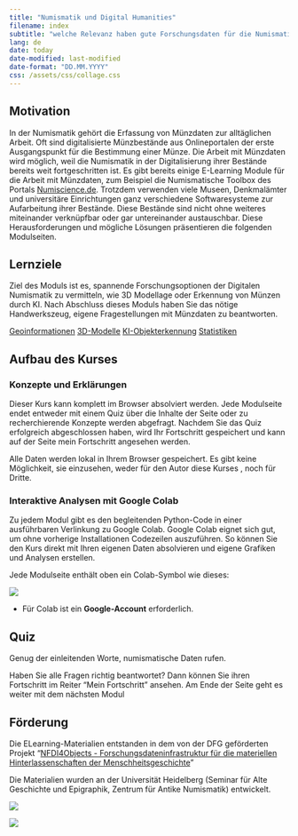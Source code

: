 ```yaml
---
title: "Numismatik und Digital Humanities"
filename: index
subtitle: "welche Relevanz haben gute Forschungsdaten für die Numismatik?"
lang: de
date: today
date-modified: last-modified
date-format: "DD.MM.YYYY"
css: /assets/css/collage.css
---
```


## Motivation

In der Numismatik gehört die Erfassung von Münzdaten zur alltäglichen Arbeit. Oft sind digitalisierte Münzbestände aus Onlineportalen der erste Ausgangspunkt für die Bestimmung einer Münze. Die Arbeit mit Münzdaten wird möglich, weil die Numismatik in der Digitalisierung ihrer Bestände bereits weit fortgeschritten ist. Es gibt bereits einige E-Learning Module für die Arbeit mit Münzdaten, zum Beispiel die Numismatische Toolbox des Portals [Numiscience.de]("https://pecunia.zaw.uni-heidelberg.de/NumiScience/ocre-online-coins-of-the-roman-empire").
Trotzdem verwenden viele Museen, Denkmalämter und universitäre Einrichtungen ganz verschiedene Softwaresysteme zur Aufarbeitung ihrer Bestände. Diese Bestände sind nicht ohne weiteres miteinander verknüpfbar oder gar untereinander austauschbar. Diese Herausforderungen und mögliche Lösungen präsentieren die folgenden Modulseiten.

## Lernziele
Ziel des Moduls ist es, spannende Forschungsoptionen der Digitalen Numismatik zu vermitteln, wie 3D Modellage oder Erkennung von Münzen durch KI. Nach Abschluss dieses Moduls haben Sie das nötige Handwerkszeug, eigene Fragestellungen mit Münzdaten zu beantworten.

<div class="text-collage">
  <a href="https://chre.ashmus.ox.ac.uk/hoard/4155" target="_blank" style="background-image: url('/assets/img/hortfund_karte.jpg');">Geoinformationen</a>
  <a href="https://pecunia.zaw.uni-heidelberg.de/NumiScience/ludwig-in-3d" target="_blank" style="background-image: url('assets/img/3D_Modell.jpg');">3D-Modelle</a>
  <a href="https://colab.research.google.com/drive/1QpHpuCaGdZ56KoUY32a6GITzvD9AD8fH" target="_blank" style="background-image: url('assets/img/object_recognition.jpg');">KI-Objekterkennung</a>
  <a href="https://zenodo.org/records/11187474" target="_blank" style="background-image: url('assets/img/statistics.jpg');">Statistiken</a>
</div>


## Aufbau des Kurses

### Konzepte und Erklärungen
Dieser Kurs kann komplett im Browser absolviert werden. Jede Modulseite endet entweder mit einem Quiz über die Inhalte der Seite oder zu recherchierende Konzepte werden abgefragt. Nachdem Sie das Quiz erfolgreich abgeschlossen haben, wird Ihr Fortschritt gespeichert und kann auf der Seite mein Fortschritt angesehen werden. 

::: {.callout-important}
Alle Daten werden lokal in Ihrem Browser gespeichert. Es gibt keine Möglichkeit, sie einzusehen, weder für den Autor diese Kurses , noch für Dritte.
:::

### Interaktive Analysen mit Google Colab

Zu jedem Modul gibt es den begleitenden Python-Code in einer ausführbaren Verlinkung zu Google Colab. Google Colab eignet sich gut, um ohne vorherige Installationen Codezeilen auszuführen. So können Sie den Kurs direkt mit Ihren eigenen Daten absolvieren und eigene Grafiken und Analysen erstellen. 
  
Jede Modulseite enthält oben ein Colab-Symbol wie dieses:  

<!-- this link to colab can used on other sites, remember to define filename in top yaml -->
[![](https://colab.research.google.com/assets/colab-badge.svg)](https://colab.research.google.com/github/mat141cel/eLearning-Vagheiten-NFDI/blob/main/Ressource/notebooks/{{< meta filename >}}.ipynb)

::: {.callout-tip title="Hinweis zur Nutzung"}
- Für Colab ist ein **Google-Account** erforderlich. 
:::

## Quiz

Genug der einleitenden Worte, numismatische Daten rufen.

<div id="intro_quiz"></div>

<script src="/assets/js/quiz.js"></script>
<link rel="stylesheet" href="/assets/css/quiz.css">

<script>
// Define quiz questions
window["intro_quiz_data"] = [
  {
    question: "Wie kann der Kurs interaktive Analysen ausführen?",
    choices: [
      { text: "Direkt auf GitHub Pages", feedback: "❌ Falsch! GitHub Pages ist statisch." },
      { text: "Durch Kopieren des Codes in Google Colab", feedback: "✅ Richtig! Colab erlaubt interaktives Ausführen der Python-/R-Codezellen." },
      { text: "Mit Offline-Software nur", feedback: "❌ Falsch! Der Kurs ist browserbasiert, Colab wird genutzt." },
      { text: "Nur auf mobilen Geräten", feedback: "❌ Falsch! Desktop und mobile Browser funktionieren." }
    ]
  },
  {
    question: "Wie wird der Fortschritt des Kurses gespeichert?",
    choices: [
      { text: "Auf einem Server der Universität", feedback: "❌ Falsch! Alle Daten bleiben lokal im Browser." },
      { text: "In der Cloud von Google ohne Zustimmung", feedback: "❌ Falsch! Nur Colab speichert temporär, Quarto nutzt lokalStorage." },
      { text: "Lokal im Browser über localStorage", feedback: "✅ Richtig! Der Fortschritt wird nur im Browser gespeichert." },
      { text: "Über Cookies auf GitHub Pages", feedback: "❌ Falsch! GitHub Pages ist statisch und speichert keine Cookies." }
    ]
  },
  {
    question: "Welche Herausforderung wird in der Numismatik bei digitalisierten Beständen beschrieben?",
    choices: [
      { text: "Alle Daten sind automatisch miteinander verknüpft", feedback: "❌ Falsch! Die Bestände sind heterogen und schwer kombinierbar." },
      { text: "Verschiedene Museen haben unterschiedliche Softwaresysteme", feedback: "✅ Richtig! Unterschiedliche Systeme erschweren den Austausch." },
      { text: "Digitale Münzen ersetzen physische Münzen", feedback: "❌ Falsch! Digitalisierung ergänzt nur die Forschung." },
      { text: "Es gibt keine Herausforderung, alles ist standardisiert", feedback: "❌ Falsch! Standardisierung ist gerade eine Herausforderung." }
    ]
  }
];
if (!localStorage.getItem("progress")) {
    localStorage.setItem("progress", "0");
}
document.addEventListener("DOMContentLoaded", () => {
    renderQuiz("intro_quiz", window["intro_quiz_data"], {
        quizKey: "intro_quiz_completed",
        onComplete: () => console.log("Quiz completed!")
    });
});
</script>

Haben Sie alle Fragen richtig beantwortet? Dann können Sie ihren Fortschritt im Reiter "Mein Fortschritt" ansehen. Am Ende der Seite geht es weiter mit dem nächsten Modul

## Förderung {.appendix}

Die ELearning-Materialien entstanden in dem von der DFG geförderten Projekt "[NFDI4Objects - Forschungsdateninfrastruktur für die materiellen Hinterlassenschaften der Menschheitsgeschichte](https://gepris.dfg.de/gepris/projekt/501836407){target="_blank"}" 

Die Materialien wurden an der Universität Heidelberg (Seminar für Alte Geschichte und Epigraphik, Zentrum für Antike Numismatik) entwickelt.

![](/brand/logos/n4o_logo_verlauf_claim_lang.svg)

![](/assets/img/dfg_logo_schriftzug_blau_foerderung_4c.jpeg)
